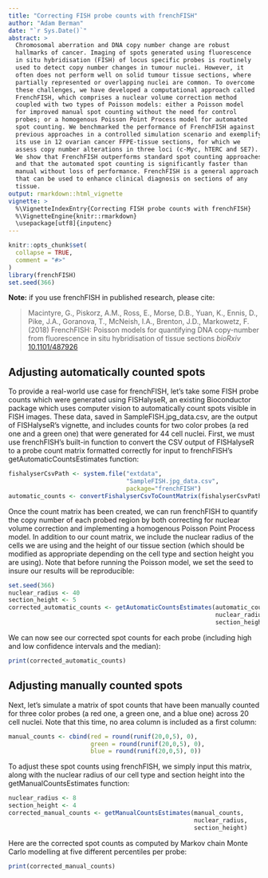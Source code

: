```yaml
---
title: "Correcting FISH probe counts with frenchFISH"
author: "Adam Berman"
date: "`r Sys.Date()`"
abstract: >
  Chromosomal aberration and DNA copy number change are robust 
  hallmarks of cancer. Imaging of spots generated using fluorescence 
  in situ hybridisation (FISH) of locus specific probes is routinely 
  used to detect copy number changes in tumour nuclei. However, it 
  often does not perform well on solid tumour tissue sections, where 
  partially represented or overlapping nuclei are common. To overcome 
  these challenges, we have developed a computational approach called 
  FrenchFISH, which comprises a nuclear volume correction method 
  coupled with two types of Poisson models: either a Poisson model 
  for improved manual spot counting without the need for control 
  probes; or a homogenous Poisson Point Process model for automated 
  spot counting. We benchmarked the performance of FrenchFISH against 
  previous approaches in a controlled simulation scenario and exemplify 
  its use in 12 ovarian cancer FFPE-tissue sections, for which we 
  assess copy number alterations in three loci (c-Myc, hTERC and SE7). 
  We show that FrenchFISH outperforms standard spot counting approaches 
  and that the automated spot counting is significantly faster than 
  manual without loss of performance. FrenchFISH is a general approach 
  that can be used to enhance clinical diagnosis on sections of any 
  tissue.
output: rmarkdown::html_vignette
vignette: >
  %\VignetteIndexEntry{Correcting FISH probe counts with frenchFISH}
  %\VignetteEngine{knitr::rmarkdown}
  \usepackage[utf8]{inputenc}
---
```


```r
knitr::opts_chunk$set(
  collapse = TRUE,
  comment = "#>"
)
library(frenchFISH)
set.seed(366)
```

**Note:** if you use frenchFISH in published research, please cite:

>  Macintyre, G., Piskorz, A.M., Ross, E., Morse, D.B., Yuan, K., Ennis, D., 
Pike, J.A., Goranova, T., McNeish, I.A., Brenton, J.D., Markowetz, F. (2018)
> FrenchFISH: Poisson models for quantifying DNA copy-number from fluorescence 
in situ hybridisation of tissue sections
> *bioRxiv*
> [10.1101/487926](https://doi.org/10.1101/487926)

## Adjusting automatically counted spots

To provide a real-world use case for frenchFISH, let's take some FISH probe 
counts which were generated using FISHalyseR, an existing Bioconductor package 
which uses computer vision to automatically count spots visible in FISH 
images. These data, saved in SampleFISH.jpg_data.csv, are the output of 
FISHalyseR's vignette, and includes counts for two color probes (a red one and 
a green one) that were generated for 44 cell nuclei. First, we must use 
frenchFISH's built-in function to convert the CSV output of FISHalyseR to a 
probe count matrix formatted correctly for input to frenchFISH's 
getAutomaticCountsEstimates function:

```r
fishalyserCsvPath <- system.file("extdata", 
                                 "SampleFISH.jpg_data.csv", 
                                 package="frenchFISH")
automatic_counts <- convertFishalyserCsvToCountMatrix(fishalyserCsvPath)
```

Once the count matrix has been created, we can run frenchFISH to quantify the 
copy number of each probed region by both correcting for nuclear volume 
correction and implementing a  homogenous Poisson Point Process model. In 
addition to our count matrix, we include the nuclear radius of the cells we 
are using and the height of our tissue section (which should be modified as 
appropriate depending on the cell type and section height you are using). Note 
that before running the Poisson model, we set the seed to insure our results 
will be reproducible:

```r
set.seed(366)
nuclear_radius <- 40
section_height <- 5
corrected_automatic_counts <- getAutomaticCountsEstimates(automatic_counts, 
                                                          nuclear_radius, 
                                                          section_height)
```

We can now see our corrected spot counts for each probe (including high and 
low confidence intervals and the median):

```r
print(corrected_automatic_counts)
```


## Adjusting manually counted spots

Next, let's simulate a matrix of spot counts that have been manually counted 
for three color probes (a red one, a green one, and a blue one) across 20 cell 
nuclei. Note that this time, no area column is included as a first column:

```r
manual_counts <- cbind(red = round(runif(20,0,5), 0), 
                       green = round(runif(20,0,5), 0), 
                       blue = round(runif(20,0,5), 0))
```

To adjust these spot counts using frenchFISH, we simply input this matrix, 
along with the nuclear radius of our cell type and section height into the  
getManualCountsEstimates function:

```r
nuclear_radius <- 8
section_height <- 4
corrected_manual_counts <- getManualCountsEstimates(manual_counts, 
                                                    nuclear_radius, 
                                                    section_height)
```

Here are the corrected spot counts as computed by Markov chain Monte Carlo 
modelling at five different percentiles per probe:

```r
print(corrected_manual_counts)
```


